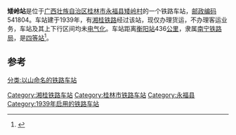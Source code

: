 {{noteTA
|1=zh-cn:始发车次; zh-hk:列車班次;
|2=zh-cn:车次; zh-hk:班次;
}}
{{Infobox China railway station 
|车站名称 = 矮岭站
|车站拼音 = 
|英文名称 = 
|车站代码 = 
|车站地址 = [[广西壮族自治区|广西壮族自治区]][[桂林市|桂林市]][[永福县|永福县]]
|归属 = [[南宁铁路局|南宁铁路局]]
|车站等级 = [[四等站_(中铁)|四等站]]
|线路 = [[湘桂铁路|湘桂铁路]]
}}
'''矮岭站'''是位于[[广西壮族自治区|广西壮族自治区]][[桂林市|桂林市]][[永福县|永福县]][[矮岭村|矮岭村]]的一个铁路车站，[[邮政编码|邮政编码]]541804。车站建于1939年，有[[湘桂铁路|湘桂铁路]]经过该站，现仅办理货运，不办理客运业务，车站及其上下行区间均未[[电气化|电气化]]。车站距离[[衡阳站|衡阳站]]436[[公里|公里]]，隶属[[南宁铁路局|南宁铁路局]]，是[[四等站_(中铁)|四等站]]<ref>{{Cite book|title=中国铁路站名词典|last=孙本祥主编|first=|publisher=北京：[[中国铁道出版社|中国铁道出版社]]|year=2003.04|isbn=7-113-03941-3|location=|pages=480}}</ref>。

==参考==
{{reflist}}

{{start rail box}}
{{s-inop|[[亲睦村站|亲睦村站]]}}
{{s-line|[[湘桂铁路|湘桂铁路]]}}
{{s-inop|[[波寨站|波寨站]]}}
{{end box}}
{{湘桂铁路}}

[[Category:湘桂铁路车站|Category:湘桂铁路车站]]
[[Category:桂林市铁路车站|Category:桂林市铁路车站]]
[[Category:永福县|Category:永福县]]
[[Category:1939年启用的铁路车站|Category:1939年启用的铁路车站]]
[[分类:以山命名的铁路车站|分类:以山命名的铁路车站]]


{{铁路车站小作品}}
{{广西小作品}}